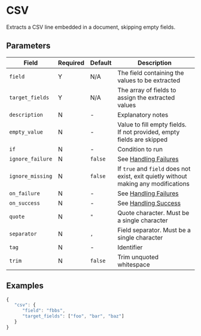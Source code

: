 
# CSV

<Synopsis>
Extracts a CSV line embedded in a document, skipping empty fields.
</Synopsis>

## Parameters

|Field|Required|Default|Description|
|---|---|---|---|
|`field`|Y|N/A|The field containing the values to be extracted|
|`target_fields`|Y|N/A|The array of fields to assign the extracted values|
|`description`|N|-|Explanatory notes|
|`empty_value`|N|-|Value to fill empty fields. If not provided, empty fields are skipped|
|`if`|N|-|Condition to run|
|`ignore_failure`|N|`false`|See [Handling Failures](../handling-failures.mdx)|
|`ignore_missing`|N|`false`|If `true` and `field` does not exist, exit quietly without making any modifications|
|`on_failure`|N|-|See [Handling Failures](../handling-failures.mdx)|
|`on_success`|N|-|See [Handling Success](../handling-success.mdx)|
|`quote`|N|`"`|Quote character. Must be a single character|
|`separator`|N|`,`|Field separator. Must be a single character|
|`tag`|N|-|Identifier|
|`trim`|N|`false`|Trim unquoted whitespace|

## Examples

```js
{
   "csv": {
      "field": "fbbs",
      "target_fields": ["foo", "bar", "baz"]
   }
}
```
